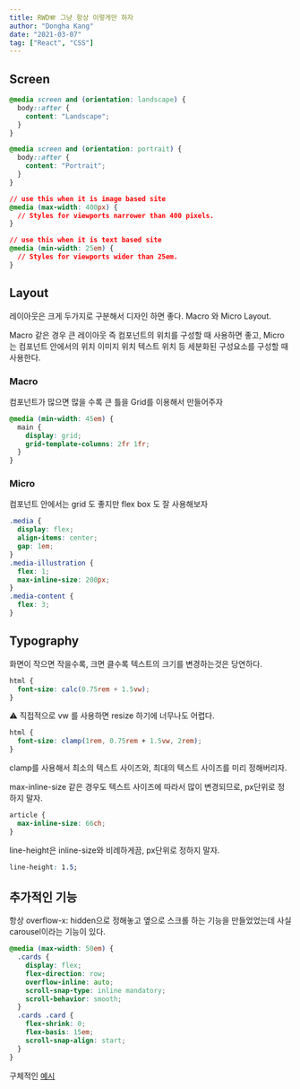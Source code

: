 ```yaml
---
title: RWD🪗 그냥 항상 이렇게만 하자
author: "Dongha Kang"
date: "2021-03-07"
tag: ["React", "CSS"]
---
```


## Screen

```css
@media screen and (orientation: landscape) {
  body::after {
    content: "Landscape";
  }
}

@media screen and (orientation: portrait) {
  body::after {
    content: "Portrait";
  }
}
```

```css
// use this when it is image based site
@media (max-width: 400px) {
  // Styles for viewports narrower than 400 pixels.
}

// use this when it is text based site
@media (min-width: 25em) {
  // Styles for viewports wider than 25em.
}
```

## Layout

레이아웃은 크게 두가지로 구분해서 디자인 하면 좋다. Macro 와 Micro Layout.

Macro 같은 경우 큰 레이아웃 즉 컴포넌트의 위치를 구성할 때 사용하면 좋고, Micro는 컴포넌트 안에서의 위치 이미지 위치 텍스트 위치 등 세분화된 구성요소를 구성할 때 사용한다.

### Macro

컴포넌트가 많으면 많을 수록 큰 틀을 Grid를 이용해서 만들어주자

```css
@media (min-width: 45em) {
  main {
    display: grid;
    grid-template-columns: 2fr 1fr;
  }
}
```

### Micro

컴포넌트 안에서는 grid 도 좋지만 flex box 도 잘 사용해보자

```css
.media {
  display: flex;
  align-items: center;
  gap: 1em;
}
.media-illustration {
  flex: 1;
  max-inline-size: 200px;
}
.media-content {
  flex: 3;
}
```

## Typography

화면이 작으면 작을수록, 크면 클수록 텍스트의 크기를 변경하는것은 당연하다.

```css
html {
  font-size: calc(0.75rem + 1.5vw);
}
```

⚠️ 직접적으로 vw 를 사용하면 resize 하기에 너무나도 어렵다.

```css
html {
  font-size: clamp(1rem, 0.75rem + 1.5vw, 2rem);
}
```

clamp를 사용해서 최소의 텍스트 사이즈와, 최대의 텍스트 사이즈를 미리 정해버리자.

max-inline-size 같은 경우도 텍스트 사이즈에 따라서 많이 변경되므로, px단위로 정하지 말자.

```css
article {
  max-inline-size: 66ch;
}
```

line-height은 inline-size와 비례하게끔, px단위로 정하지 말자.

```css
line-height: 1.5;
```

## 추가적인 기능

항상 overflow-x: hidden으로 정해놓고 옆으로 스크롤 하는 기능을 만들었었는데 사실 carousel이라는 기능이 있다.

```css
@media (max-width: 50em) {
  .cards {
    display: flex;
    flex-direction: row;
    overflow-inline: auto;
    scroll-snap-type: inline mandatory;
    scroll-behavior: smooth;
  }
  .cards .card {
    flex-shrink: 0;
    flex-basis: 15em;
    scroll-snap-align: start;
  }
}
```

구체적인 [예시](https://codepen.io/argyleink/pen/bGgyOGP)
